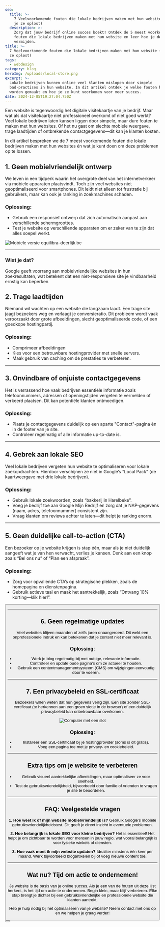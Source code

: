 ```yaml
---
seo:
  title: >-
    7 Veelvoorkomende fouten die lokale bedrijven maken met hun website (en hoe
    je ze oplost)
  description: >-
    Zorg dat jouw bedrijf online succes boekt! Ontdek de 5 meest voorkomende
    fouten die lokale bedrijven maken met hun website en leer hoe je deze kunt
    vermijden.
title: >-
  7 Veelvoorkomende fouten die lokale bedrijven maken met hun website (en hoe je
  ze oplost)
tags:
  - webdesign
category: blog
heroImg: /uploads/local-store.png
excerpt: >-
  Lokale bedrijven kunnen online veel klanten mislopen door simpele
  bad-practises in hun website. In dit artikel ontdek je welke fouten het vaakst
  worden gemaakt en hoe je ze kunt voorkomen voor meer succes.
date: 2024-12-05T19:27:04.750Z
---
```


Een website is tegenwoordig het digitale visitekaartje van je bedrijf. Maar wat als dat visitekaartje niet professioneel overkomt of niet goed werkt? Veel lokale bedrijven laten kansen liggen door simpele, maar dure fouten te maken met hun websites. Of het nu gaat om slechte mobiele weergave, trage laadtijden of ontbrekende contactgegevens—dit kan je klanten kosten.

In dit artikel bespreken we de 7 meest voorkomende fouten die lokale bedrijven maken met hun websites én wat je kunt doen om deze problemen op te lossen.

## 1. Geen mobielvriendelijk ontwerp

We leven in een tijdperk waarin het overgrote deel van het internetverkeer via mobiele apparaten plaatsvindt. Toch zijn veel websites niet geoptimaliseerd voor smartphones. Dit leidt niet alleen tot frustratie bij gebruikers, maar kan ook je ranking in zoekmachines schaden.

### Oplossing:

* Gebruik een responsief ontwerp dat zich automatisch aanpast aan verschillende schermgroottes.
* Test je website op verschillende apparaten om er zeker van te zijn dat alles soepel werkt.

![Mobiele versie equilibra-deerlijk.be](/uploads/work/equilibra/equilibra-mobile.png "Mobiele versie equilibra-deerlijk.be")

***

### Wist je dat?

Google geeft voorrang aan mobielvriendelijke websites in hun zoekresultaten, wat betekent dat een niet-responsieve site je vindbaarheid ernstig kan beperken.

## 2. Trage laadtijden

Niemand wil wachten op een website die langzaam laadt. Een trage site jaagt bezoekers weg en verlaagt je conversieratio. Dit probleem wordt vaak veroorzaakt door grote afbeeldingen, slecht geoptimaliseerde code, of een goedkope hostingpartij.

<widget type="slowLoading" />

### Oplossing:

* Comprimeer afbeeldingen
* Kies voor een betrouwbare hostingprovider met snelle servers.
* Maak gebruik van caching om de prestaties te verbeteren.

***

## 3. Onvindbare of onjuiste contactgegevens

Het is verrassend hoe vaak bedrijven essentiële informatie zoals telefoonnummers, adressen of openingstijden vergeten te vermelden of verkeerd plaatsen. Dit kan potentiële klanten ontmoedigen.

### Oplossing:

* Plaats je contactgegevens duidelijk op een aparte "Contact"-pagina én in de footer van je site.
* Controleer regelmatig of alle informatie up-to-date is.

***

## 4. Gebrek aan lokale SEO

Veel lokale bedrijven vergeten hun website te optimaliseren voor lokale zoekopdrachten. Hierdoor verschijnen ze niet in Google’s “Local Pack” (de kaartweergave met drie lokale bedrijven).

### Oplossing:

* Gebruik lokale zoekwoorden, zoals “bakkerij in Harelbeke”.
* Voeg je bedrijf toe aan Google Mijn Bedrijf en zorg dat je NAP-gegevens (naam, adres, telefoonnummer) consistent zijn.
* Vraag klanten om reviews achter te laten—dit helpt je ranking enorm.

***

## 5. Geen duidelijke call-to-action (CTA)

Een bezoeker op je website krijgen is stap één, maar als je niet duidelijk aangeeft wat je van hen verwacht, verlies je kansen. Denk aan een knop zoals “Bel ons nu” of “Plan een afspraak”.

### Oplossing:

* Zorg voor opvallende CTA’s op strategische plekken, zoals de homepagina en dienstenpagina.
* Gebruik actieve taal en maak het aantrekkelijk, zoals “Ontvang 10% korting—klik hier!”.

<Button href="/nl/contact" text="Vraag meer info" />

***

## 6. Geen regelmatige updates

Veel websites blijven maanden of zelfs jaren onaangeroerd. Dit wekt een onprofessionele indruk en kan betekenen dat je content niet meer relevant is.

### Oplossing:

* Werk je blog regelmatig bij met nuttige, relevante informatie.
* Controleer en update oude pagina’s om ze actueel te houden.
* Gebruik een contentmanagementsysteem (CMS) om wijzigingen eenvoudig door te voeren.

***

## 7. Een privacybeleid en SSL-certificaat

Bezoekers willen weten dat hun gegevens veilig zijn. Een site zonder SSL-certificaat (te herkennen aan een groen slotje in de browser) of een duidelijk privacybeleid kan onbetrouwbaar overkomen.

![Computer met een slot](/uploads/padlock.png)

### Oplossing:

* Installeer een SSL-certificaat bij je hostingprovider (soms is dit gratis).
* Voeg een pagina toe met je privacy- en cookiebeleid.

***

## Extra tips om je website te verbeteren

* Gebruik visueel aantrekkelijke afbeeldingen, maar optimaliseer ze voor snelheid.
* Test de gebruiksvriendelijkheid, bijvoorbeeld door familie of vrienden te vragen je site te beoordelen.

***

## FAQ: Veelgestelde vragen

**1. Hoe weet ik of mijn website mobielvriendelijk is?**
Gebruik Google’s mobiele gebruiksvriendelijkheidstest. Dit geeft je direct inzicht in eventuele problemen.

**2. Hoe belangrijk is lokale SEO voor kleine bedrijven?**
Het is essentieel! Het helpt je om zichtbaar te worden voor mensen in jouw regio, wat vooral belangrijk is voor fysieke winkels of diensten.

**3. Hoe vaak moet ik mijn website updaten?**
Idealiter minstens één keer per maand. Werk bijvoorbeeld blogartikelen bij of voeg nieuwe content toe.

***

## Wat nu? Tijd om actie te ondernemen!

Je website is de basis van je online succes. Als je een van de fouten uit deze lijst herkent, is het tijd om actie te ondernemen. Begin klein, maar blijf verbeteren. Elke stap brengt je dichter bij een gebruiksvriendelijke en professionele website die klanten aantrekt.

Heb je hulp nodig bij het optimaliseren van je website? Neem contact met ons op en we helpen je graag verder!

<Button href="/nl/contact" text="Neem contact op" />
